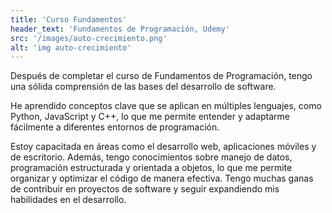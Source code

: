 ```yaml
---
title: 'Curso Fundamentos'
header_text: 'Fundamentos de Programación, Udemy'
src: '/images/auto-crecimiento.png'
alt: 'img auto-crecimiento'
---
```


Después de completar el curso de Fundamentos de Programación, tengo una sólida comprensión de las bases 
del desarrollo de software.  

He aprendido conceptos clave que se aplican en múltiples lenguajes, como Python, 
JavaScript y C++, lo que me permite entender y adaptarme fácilmente a diferentes entornos de programación.  

Estoy capacitada en áreas como el desarrollo web, aplicaciones móviles y de escritorio. Además, tengo 
conocimientos sobre manejo de datos, programación estructurada y orientada a objetos, lo que me permite 
organizar y optimizar el código de manera efectiva. Tengo muchas ganas de contribuir en proyectos de software 
y seguir expandiendo mis habilidades en el desarrollo. 